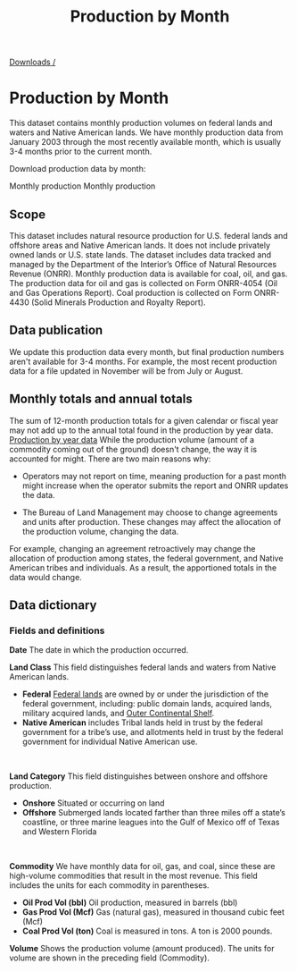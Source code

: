 ﻿---
title: Production by Month
includeToc: true
layout: downloads
description: This dataset contains monthly production volumes on federal lands and waters and Native American lands.
tags:
- Data
- Downloads
- Documentation
- Native American
- Indian
- Federal
- Production
- coal
- oil
- gas
---

[Downloads /](/downloads/)

# Production by Month

This dataset contains monthly production volumes on federal lands and waters and Native American lands. We have monthly production data from January 2003 through the most recently available month, which is usually 3-4 months prior to the current month.
<br />

Download production data by month:

<DownloadDataFile linkType="DownloadCsv"  dataSet="monthly_production.csv">
  Monthly production
</DownloadDataFile>

<DownloadDataFile linkType="DownloadXls"  dataSet="monthly_production.xlsx">
  Monthly production
</DownloadDataFile>


## Scope

This dataset includes natural resource production for U.S. federal lands and offshore areas and Native American lands. It does not include privately owned lands or U.S. state lands. The dataset includes data tracked and managed by the Department of the Interior’s Office of Natural Resources Revenue (ONRR). Monthly production data is available for coal, oil, and gas. The production data for oil and gas is collected on Form ONRR-4054 (Oil and Gas Operations Report). Coal production is collected on Form ONRR-4430 (Solid Minerals Production and Royalty Report).

## Data publication

We update this production data every month, but final production numbers aren't available for 3-4 months. For example, the most recent production data for a file updated in November will be from July or August.

## Monthly totals and annual totals

The sum of 12-month production totals for a given calendar or fiscal year may not add up to the annual total found in the production by year data.
  [Production by year data](/downloads/production/)
While the production volume (amount of a commodity coming out of the ground) doesn't change, the way it is accounted for might. There are two main reasons why:

- Operators may not report on time, meaning production for a past month might increase when the operator submits the report and ONRR updates the data.

- The Bureau of Land Management may choose to change agreements and units after production. These changes may affect the allocation of the production volume, changing the data.

For example, changing an agreement retroactively may change the allocation of production among states, the federal government, and Native American tribes and individuals. As a result, the apportioned totals in the data would change.

## Data dictionary

### Fields and definitions

**Date**  The date in which the production occurred.
<br />

**Land Class**  This field distinguishes federal lands and waters from Native American lands.

* **Federal**  [Federal lands](https://fas.org/sgp/crs/misc/R42346.pdf) are owned by or under the jurisdiction of the federal government, including: public domain lands, acquired lands, military acquired lands, and [Outer Continental Shelf](https://www.boem.gov/OCS-Lands-Act-History/).
* **Native American**  includes Tribal lands held in trust by the federal government for a tribe’s use, and allotments held in trust by the federal government for individual Native American use.
<br />

**Land Category**  This field distinguishes between onshore and offshore production.

* **Onshore**  Situated or occurring on land
* **Offshore**  Submerged lands located farther than three miles off a state’s coastline, or three marine leagues into the Gulf of Mexico off of Texas and Western Florida
<br />

**Commodity** We have monthly data for oil, gas, and coal, since these are high-volume commodities that result in the most revenue. This field includes the units for each commodity in parentheses.

  - **Oil Prod Vol (bbl)**  Oil production, measured in barrels (bbl)
  - **Gas Prod Vol (Mcf)**  Gas (natural gas), measured in thousand cubic feet (Mcf)
  - **Coal Prod Vol (ton)**  Coal is measured in tons. A ton is 2000 pounds.

**Volume**  Shows the production volume (amount produced). The units for volume are shown in the preceding field (Commodity).
